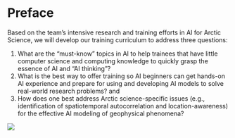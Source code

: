 # Preface {.unnumbered}

Based on the team’s intensive research and training efforts in AI for Arctic Science, we will develop our training curriculum to address three questions: 

(1) What are the “must-know” topics in AI to help trainees that have little computer science and computing knowledge to quickly grasp the essence of AI and “AI thinking”? 
(2) What is the best way to offer training so AI beginners can get hands-on AI experience and prepare for using and developing AI models to solve real-world research problems? and 
(3) How does one best address Arctic science-specific issues (e.g., identification of spatiotemporal autocorrelation and location-awareness) for the effective AI modeling of geophysical phenomena?

![](/images/index/arcticlogo.png){fig-align="center"}